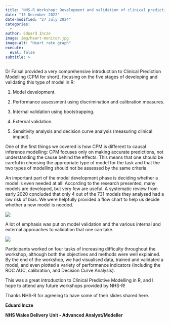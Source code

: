 ```yaml
---
title: "NHS-R Workshop: Development and validation of clinical prediction models using R"
date: "15 December 2022"
date-modified: "27 July 2024"
categories:
  - 
author: Eduard Incze
image: img/heart-monitor.jpg
image-alt: "Heart rate graph"
execute: 
  eval: false
subtitle: >
---
```


Dr Faisal provided a very comprehensive introduction to Clinical Prediction Modelling (CPM for short), focusing on the five stages of developing and validating this type of model in R:

1.  Model development.

2.  Performance assessment using discrimination and calibration measures.

3.  Internal validation using bootstrapping.

4.  External validation.

5.  Sensitivity analysis and decision curve analysis (measuring clinical impact).

One of the first things we covered is how CPM is different to causal inference modelling: CPM focuses only on making accurate predictions, not understanding the cause behind the effects. This means that one should be careful in choosing the appropriate type of model for the task and that the two types of modelling should not be assessed by the same criteria.

An important part of the model development phase is deciding whether a model is even needed at all! According to the research presented, many models are developed, but very few are useful. A systematic review from early 2020 concluded that only 4 out of the 731 models they analysed had a low risk of bias. We were helpfully provided a flow chart to help us decide whether a new model is needed.

![](img/flowchart-risk-prediction-model.png){fig-alt="Flowchart for risk whether a risk prediction model should be developed." fig-align="center"}

A lot of emphasis was put on model validation and the various internal and external approaches to validation that one can take.

[![](img/cpm-validation-approaches.png){fig-alt="CPM Validation approaches model image for internal and external evaluation" fig-align="center"}](https://www.cambridge.org/core/books/habitat-suitability-and-distribution-models/assessing-model-performance-which-data-to-use/EFDB946905793305EA72670BB0ABCB1F)

Participants worked on four tasks of increasing difficulty throughout the workshop, although both the objectives and methods were well explained. By the end of the workshop, we had visualised data, trained and validated a model, and even plotted a variety of performance indicators (including the ROC AUC, calibration, and Decision Curve Analysis).

This was a great introduction to Clinical Predictive Modelling in R, and I hope to attend any future workshops provided by NHS-R!

Thanks NHS-R for agreeing to have some of their slides shared here.

**Eduard Incze**

**NHS Wales Delivery Unit - Advanced Analyst/Modeller**
